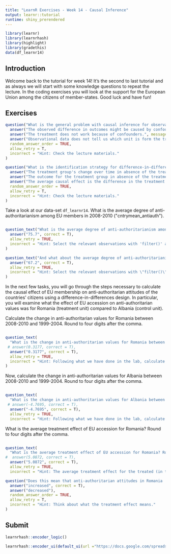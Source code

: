 ```yaml
---
title: "LearnR Exercises - Week 14 - Causal Inference"
output: learnr::tutorial
runtime: shiny_prerendered
---
```


```r
library(learnr)
library(learnrhash)
library(highlight)
library(gradethis)
data(df_learnr14)
```

## Introduction

Welcome back to the tutorial for week 14! It's the second to last tutorial and as always we will start with some knowledge questions to repeat the lecture. In the coding exercises you will look at the support for the European Union among the citizens of member-states. Good luck and have fun!

## Exercises

```r
question("What is the general problem with causal inference for observational data?",
  answer("The observed difference in outcomes might be caused by confounders instead of the treatment.", correct = T),
  answer("The treatment does not work because of confounders.", message = "Think about the role of confounders in analyses of observational data. The treatment may work, but we do not know what influence the confounders have had!"),
  answer("Observational data does not tell us which unit is form the treatment and the control group."),
  random_answer_order = TRUE,
  allow_retry = T,
  incorrect = "Hint: Check the lecture materials."
)
```



```r
question("What is the identification strategy for difference-in-differences designs?",
  answer("The treatment group's change over time in absence of the treatment is equal to the control group's change over time.", correct = T),
  answer("The outcome for the treatment group in absence of the treatment is identical to the outcome of the control group.", message = ""),
  answer("The average causal effect is the difference in the treatment group's outcome before and after the treatment.", message = "What role does the control group play here?"),
  random_answer_order = TRUE,
  allow_retry = T,
  incorrect = "Hint: Check the lecture materials."
)
```



Take a look at our data-set `df_learnr14`. What is the average degree of anti-authoritarianism among EU members in 2008-2010 (\"cntrymean_antiauth\"). 

```r

```

```r
question_text("What is the average degree of anti-authoritarianism among EU members in 2008-2010 ('cntrymean_antiaut').",
  answer("75.7", correct = T),
  allow_retry = TRUE,
  incorrect = "Hint: Select the relevant observations with 'filter()' and use the 'mean()' command to calculate the average."
)
```


```r
question_text("And what about the average degree of anti-authoritarianism among non-EU members in the same time frame?",
  answer("67.2", correct = T),
  allow_retry = TRUE,
  incorrect = "Hint: Select the relevant observations with \"filter()\" and use the \"mean()\" command to calculate the average."
)
```

In the next few tasks, you will go through the steps necessary to calculate the causal effect of EU membership on anti-authoritarian attitudes of the countries' citizens using a difference-in-differences design. In particular, you will examine what the effect of EU accession on anti-authoritarian values was for Romania (treatment unit) compared to Albania (control unit).

Calculate the change in anti-authoritarian values for Romania between 2008-2010 and 1999-2004. Round to four digits after the comma.

```r

```

```r
question_text(
  "What is the change in anti-authoritarian values for Romania between 2008-2010 and 1999-2004. Round to four digits after the comma.",
 # answer(0.3177, correct = T),
  answer("0.3177", correct = T),
  allow_retry = TRUE,
  incorrect = "Hint: Following what we have done in the lab, calculate the values of \"cntrymean_antiauth\" for Romania for these two time points and subtract them from each other."
)
```

Now, calculate the change in anti-authoritarian values for Albania between 2008-2010 and 1999-2004. Round to four digits after the comma.

```r


```

```r
question_text(
  "What is the change in anti-authoritarian values for Albania between 2008-2010 and 1999-2004. Round to four digits after the comma.",
 # answer(-4.7695, correct = T),
  answer("-4.7695", correct = T),
  allow_retry = TRUE,
  incorrect = "Hint: Following what we have done in the lab, calculate the values of \"cntrymean_antiauth\" for Albania for these two time points and subtract them from each other.")
```

What is the average treatment effect of EU accession for Romania? Round to four digits after the comma.

```r


```

```r
question_text(
  "What is the average treatment effect of EU accession for Romania? Round to four digits after the comma.",
#  answer(5.0872, correct = T),
  answer("5.0872", correct = T),
  allow_retry = TRUE,
  incorrect = "Hint: The average treatment effect for the treated (in this case, Romania) is the difference between the change in outcomes for the treatment unit (Romania) and the change in outcomes for the control unit (Albania).")
```

```r
question("Does this mean that anti-authoritarian attitudes in Romania ... due to EU accession?",
  answer("increased", correct = T),
  answer("decreased"),
  random_answer_order = TRUE,
  allow_retry = T,
  incorrect = "Hint: Think about what the treatment effect means."
)
```

## Submit

```r
learnrhash::encoder_logic()
```

```r
learnrhash::encoder_ui(default_ui(url ="https://docs.google.com/spreadsheets/d/1KNdne1kXXIHybooh0Z71SYrVSd1NBfBTm60PhYeTsnQ/edit?usp=sharing"))
```